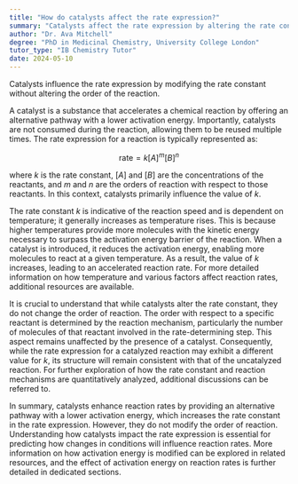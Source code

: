 ```yaml
---
title: "How do catalysts affect the rate expression?"
summary: "Catalysts affect the rate expression by altering the rate constant, but not the order of reaction."
author: "Dr. Ava Mitchell"
degree: "PhD in Medicinal Chemistry, University College London"
tutor_type: "IB Chemistry Tutor"
date: 2024-05-10
---
```


Catalysts influence the rate expression by modifying the rate constant without altering the order of the reaction.

A catalyst is a substance that accelerates a chemical reaction by offering an alternative pathway with a lower activation energy. Importantly, catalysts are not consumed during the reaction, allowing them to be reused multiple times. The rate expression for a reaction is typically represented as:

$$
\text{rate} = k[A]^m[B]^n
$$

where $k$ is the rate constant, $[A]$ and $[B]$ are the concentrations of the reactants, and $m$ and $n$ are the orders of reaction with respect to those reactants. In this context, catalysts primarily influence the value of $k$.

The rate constant $k$ is indicative of the reaction speed and is dependent on temperature; it generally increases as temperature rises. This is because higher temperatures provide more molecules with the kinetic energy necessary to surpass the activation energy barrier of the reaction. When a catalyst is introduced, it reduces the activation energy, enabling more molecules to react at a given temperature. As a result, the value of $k$ increases, leading to an accelerated reaction rate. For more detailed information on how temperature and various factors affect reaction rates, additional resources are available.

It is crucial to understand that while catalysts alter the rate constant, they do not change the order of reaction. The order with respect to a specific reactant is determined by the reaction mechanism, particularly the number of molecules of that reactant involved in the rate-determining step. This aspect remains unaffected by the presence of a catalyst. Consequently, while the rate expression for a catalyzed reaction may exhibit a different value for $k$, its structure will remain consistent with that of the uncatalyzed reaction. For further exploration of how the rate constant and reaction mechanisms are quantitatively analyzed, additional discussions can be referred to.

In summary, catalysts enhance reaction rates by providing an alternative pathway with a lower activation energy, which increases the rate constant in the rate expression. However, they do not modify the order of reaction. Understanding how catalysts impact the rate expression is essential for predicting how changes in conditions will influence reaction rates. More information on how activation energy is modified can be explored in related resources, and the effect of activation energy on reaction rates is further detailed in dedicated sections.
    